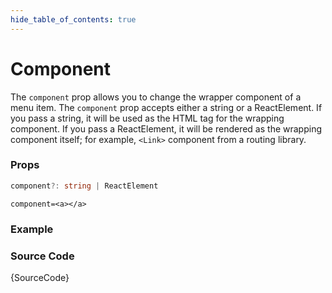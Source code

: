 ```yaml
---
hide_table_of_contents: true
---
```



# Component

The `component` prop allows you to change the wrapper component of a menu item. The `component` prop accepts either a string or a ReactElement. If you pass a string, it will be used as the HTML tag for the wrapping component. If you pass a ReactElement, it will be rendered as the wrapping component itself; for example, `<Link>` component from a routing library.

### Props

```ts noCopy
component?: string | ReactElement
```

```tsx noCopy title='Default Value'
component=<a></a>
```

### Example

<BrowserWindow url='/horizontal-menu/menu-item/component'>
  <Provider>
    <Component />
  </Provider>
</BrowserWindow>

### Source Code

<TsToJsCodeSnippet>{SourceCode}</TsToJsCodeSnippet>
